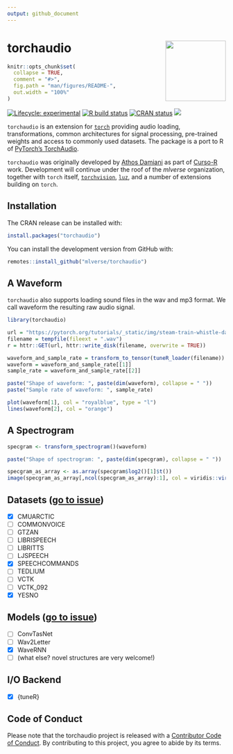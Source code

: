 ```yaml
---
output: github_document
---
```


# torchaudio <a href='https://curso-r.github.io/torchaudio/'><img src="man/figures/torchaudio.png" align="right" height="139"/></a>

<!-- README.md is generated from README.Rmd. Please edit that file -->

```r
knitr::opts_chunk$set(
  collapse = TRUE,
  comment = "#>",
  fig.path = "man/figures/README-",
  out.width = "100%"
)
```

<!-- badges: start -->

[![Lifecycle: experimental](https://img.shields.io/badge/lifecycle-experimental-orange.svg)](https://lifecycle.r-lib.org/articles/stages.html#experimental) [![R build status](https://github.com/mlverse/torchaudio/workflows/R-CMD-check/badge.svg)](https://github.com/mlverse/torchaudio/actions) [![CRAN status](https://www.r-pkg.org/badges/version/torchaudio)](https://CRAN.R-project.org/package=torchaudio) [![](https://cranlogs.r-pkg.org/badges/torchaudio)](https://cran.r-project.org/package=torchaudio)

<!-- badges: end -->

`torchaudio` is an extension for [`torch`](https://github.com/mlverse/torch) providing audio loading, transformations, common architectures for signal processing, pre-trained weights and access to commonly used datasets. The package is a port to R of [PyTorch's TorchAudio](https://pytorch.org/audio/stable/index.html).

`torchaudio` was originally developed by [Athos Damiani](https://github.com/Athospd) as part of [Curso-R](https://github.com/curso-r) work. Development will continue under the roof of the *mlverse* organization, together with `torch` itself, [`torchvision`](https://github.com/mlverse/torchvision), [`luz`](https://github.com/mlverse/luz), and a number of extensions building on `torch`.

## Installation

The CRAN release can be installed with:

```r
install.packages("torchaudio")
```

You can install the development version from GitHub with:

```r
remotes::install_github("mlverse/torchaudio")
```

## A Waveform

`torchaudio` also supports loading sound files in the wav and mp3 format. We call waveform the resulting raw audio signal.

```r
library(torchaudio)

url = "https://pytorch.org/tutorials/_static/img/steam-train-whistle-daniel_simon-converted-from-mp3.wav"
filename = tempfile(fileext = ".wav")
r = httr::GET(url, httr::write_disk(filename, overwrite = TRUE))

waveform_and_sample_rate = transform_to_tensor(tuneR_loader(filename))
waveform = waveform_and_sample_rate[[1]]
sample_rate = waveform_and_sample_rate[[2]]

paste("Shape of waveform: ", paste(dim(waveform), collapse = " "))
paste("Sample rate of waveform: ", sample_rate)

plot(waveform[1], col = "royalblue", type = "l")
lines(waveform[2], col = "orange")
```

## A Spectrogram

```r
specgram <- transform_spectrogram()(waveform)

paste("Shape of spectrogram: ", paste(dim(specgram), collapse = " "))

specgram_as_array <- as.array(specgram$log2()[1]$t())
image(specgram_as_array[,ncol(specgram_as_array):1], col = viridis::viridis(n = 257,  option = "magma"))
```

## Datasets ([go to issue](https://github.com/mlverse/torchaudio/issues/17))

-   [x] CMUARCTIC
-   [ ] COMMONVOICE
-   [ ] GTZAN
-   [ ] LIBRISPEECH
-   [ ] LIBRITTS
-   [ ] LJSPEECH
-   [x] SPEECHCOMMANDS
-   [ ] TEDLIUM
-   [ ] VCTK
-   [ ] VCTK_092
-   [x] YESNO

## Models ([go to issue](https://github.com/mlverse/torchaudio/issues/19))

-   [ ] ConvTasNet
-   [ ] Wav2Letter
-   [x] WaveRNN
-   [ ] (what else? novel structures are very welcome!)

## I/O Backend

-   [x] {tuneR}

## Code of Conduct

Please note that the torchaudio project is released with a [Contributor Code of Conduct](https://contributor-covenant.org/version/2/0/CODE_OF_CONDUCT.html). By contributing to this project, you agree to abide by its terms.
